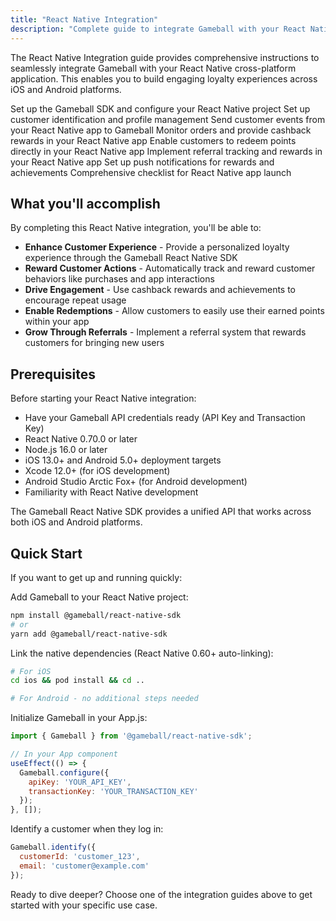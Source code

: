 ```yaml
---
title: "React Native Integration"
description: "Complete guide to integrate Gameball with your React Native cross-platform application"
---
```


The React Native Integration guide provides comprehensive instructions to seamlessly integrate Gameball with your React Native cross-platform application. This enables you to build engaging loyalty experiences across iOS and Android platforms.

<CardGroup cols={2}>
  <Card title="Getting Started" icon="rocket" href="/installation-guide/react-native/getting-started">
    Set up the Gameball SDK and configure your React Native project
  </Card>

  <Card title="Initialize Customer Profile" icon="user" href="/installation-guide/react-native/initialize-profile">
    Set up customer identification and profile management
  </Card>

  <Card title="Track Customer Events" icon="chart-line" href="/installation-guide/react-native/track-events">
    Send customer events from your React Native app to Gameball
  </Card>

  <Card title="Track Orders & Cashback" icon="shopping-cart" href="/installation-guide/react-native/track-orders">
    Monitor orders and provide cashback rewards in your React Native app
  </Card>

  <Card title="Integrate Redemption" icon="gift" href="/installation-guide/react-native/integrate-redemption">
    Enable customers to redeem points directly in your React Native app
  </Card>

  <Card title="Track Referrals" icon="users" href="/installation-guide/react-native/track-referrals">
    Implement referral tracking and rewards in your React Native app
  </Card>

  <Card title="Push Notifications" icon="bell" href="/installation-guide/react-native/push-notifications">
    Set up push notifications for rewards and achievements
  </Card>

  <Card title="Go-Live Checklist" icon="check-circle" href="/installation-guide/react-native/go-live-checklist">
    Comprehensive checklist for React Native app launch
  </Card>
</CardGroup>

## What you'll accomplish

By completing this React Native integration, you'll be able to:

- **Enhance Customer Experience** - Provide a personalized loyalty experience through the Gameball React Native SDK
- **Reward Customer Actions** - Automatically track and reward customer behaviors like purchases and app interactions
- **Drive Engagement** - Use cashback rewards and achievements to encourage repeat usage
- **Enable Redemptions** - Allow customers to easily use their earned points within your app
- **Grow Through Referrals** - Implement a referral system that rewards customers for bringing new users

## Prerequisites

Before starting your React Native integration:

- Have your Gameball API credentials ready (API Key and Transaction Key)
- React Native 0.70.0 or later
- Node.js 16.0 or later
- iOS 13.0+ and Android 5.0+ deployment targets
- Xcode 12.0+ (for iOS development)
- Android Studio Arctic Fox+ (for Android development)
- Familiarity with React Native development

<Note>
The Gameball React Native SDK provides a unified API that works across both iOS and Android platforms.
</Note>

## Quick Start

If you want to get up and running quickly:

<Steps>
<Step title="Install the SDK">
  Add Gameball to your React Native project:
  
  ```bash
  npm install @gameball/react-native-sdk
  # or
  yarn add @gameball/react-native-sdk
  ```
</Step>

<Step title="Link Native Dependencies">
  Link the native dependencies (React Native 0.60+ auto-linking):
  
  ```bash
  # For iOS
  cd ios && pod install && cd ..
  
  # For Android - no additional steps needed
  ```
</Step>

<Step title="Initialize Gameball">
  Initialize Gameball in your App.js:
  
  ```javascript
  import { Gameball } from '@gameball/react-native-sdk';
  
  // In your App component
  useEffect(() => {
    Gameball.configure({
      apiKey: 'YOUR_API_KEY',
      transactionKey: 'YOUR_TRANSACTION_KEY'
    });
  }, []);
  ```
</Step>

<Step title="Identify Customer">
  Identify a customer when they log in:
  
  ```javascript
  Gameball.identify({
    customerId: 'customer_123',
    email: 'customer@example.com'
  });
  ```
</Step>
</Steps>

Ready to dive deeper? Choose one of the integration guides above to get started with your specific use case.

